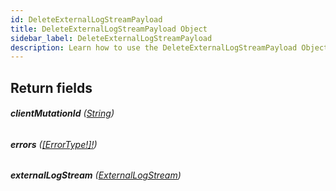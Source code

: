 ```yaml
---
id: DeleteExternalLogStreamPayload
title: DeleteExternalLogStreamPayload Object
sidebar_label: DeleteExternalLogStreamPayload
description: Learn how to use the DeleteExternalLogStreamPayload Object for Prismatic's API.
---
```


## Return fields

###### <b>clientMutationId</b> ([String](api/schema/scalar/String.mdx))

###### <b>errors</b> ([[ErrorType!]!](api/schema/object/ErrorType.mdx))

###### <b>externalLogStream</b> ([ExternalLogStream](api/schema/object/ExternalLogStream.mdx))
